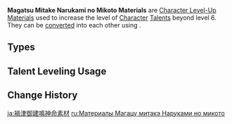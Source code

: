 {{Terminology Infobox
|image        = Enemy Magatsu Mitake Narukami no Mikoto Icon.png
|type         = Item Groups
|type2        = Character Level-Up Materials
|type3        = Weekly Boss Drops
|type4        = Weekly Boss Drop Groups
|source1      = Lv. 70+ [[End of the Oneiric Euthymia]] Reward
}}
'''Magatsu Mitake Narukami no Mikoto Materials''' are [[Character Level-Up Material]]s used to increase the level of [[Character]] [[Talents]] beyond level 6. They can be [[converting|converted]] into each other using {{Item|Dream Solvent}}.

==Types==
{{Items by Category List|Magatsu Mitake Narukami no Mikoto Materials}}

==Talent Leveling Usage==
{{Talent Leveling Usage|item=Mudra of the Malefic General}}
{{Talent Leveling Usage|item=Tears of the Calamitous God}}
{{Talent Leveling Usage|item=The Meaning of Aeons}}

==Change History==
{{Change History|2.5}}
[[Category:Magatsu Mitake Narukami no Mikoto Materials| ]]

[[ja:禍津御建鳴神命素材]]
[[ru:Материалы Магацу митакэ Наруками но микото]]
